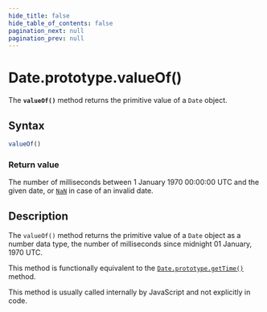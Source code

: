 ```yaml
---
hide_title: false
hide_table_of_contents: false
pagination_next: null
pagination_prev: null
---
```

# Date.prototype.valueOf()

The **`valueOf()`** method returns the primitive value of a
`Date` object.



## Syntax

```js
valueOf()
```

### Return value

The number of milliseconds between 1 January 1970 00:00:00 UTC and the given date, or [`NaN`](../../NaN.mdx) in case of an invalid date.

## Description

The `valueOf()` method returns the primitive value of a `Date`
object as a number data type, the number of milliseconds since midnight 01 January, 1970
UTC.

This method is functionally equivalent to the [`Date.prototype.getTime()`](./getTime.mdx)
method.

This method is usually called internally by JavaScript and not explicitly in code.
